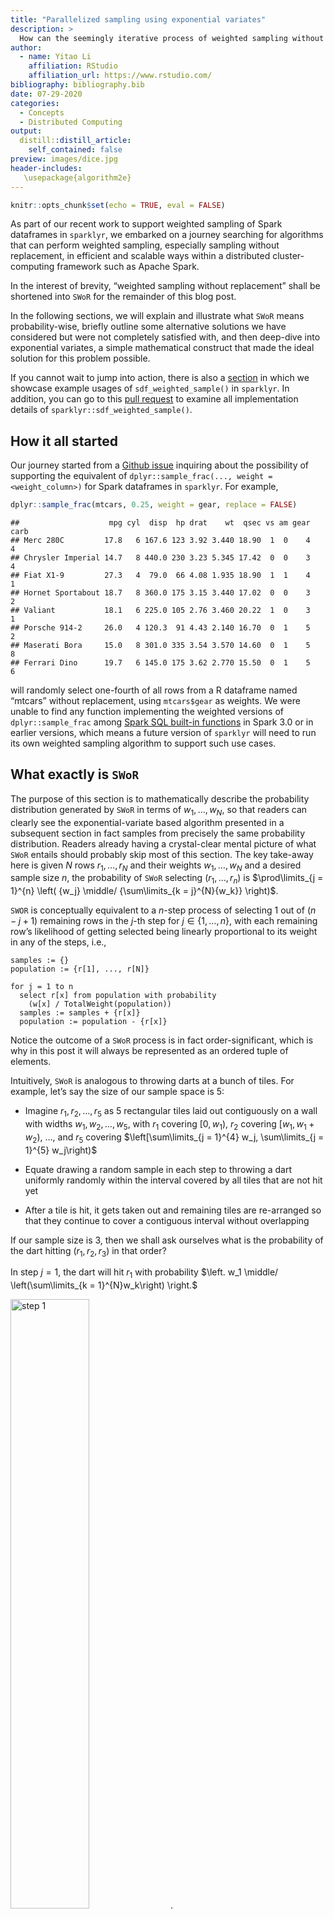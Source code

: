 ```yaml
---
title: "Parallelized sampling using exponential variates"
description: > 
  How can the seemingly iterative process of weighted sampling without replacement be transformed into something highly parallelizable? Turns out a well-known technique based on exponential variates accomplishes exactly that.
author:
  - name: Yitao Li
    affiliation: RStudio
    affiliation_url: https://www.rstudio.com/
bibliography: bibliography.bib
date: 07-29-2020
categories:
  - Concepts
  - Distributed Computing
output:
  distill::distill_article:
    self_contained: false
preview: images/dice.jpg
header-includes:
   \usepackage{algorithm2e}
---
```


```r
knitr::opts_chunk$set(echo = TRUE, eval = FALSE)
```

As part of our recent work to support weighted sampling of Spark dataframes in `sparklyr`, we embarked on a journey searching for algorithms that can perform weighted sampling, especially sampling without replacement, in efficient and scalable ways within a distributed cluster-computing framework such as Apache Spark.

In the interest of brevity, "weighted sampling without replacement" shall be shortened into `SWoR` for the remainder of this blog post.

In the following sections, we will explain and illustrate what `SWoR` means probability-wise, briefly outline some alternative solutions we have considered but were not completely satisfied with, and then deep-dive into exponential variates, a simple mathematical construct that made the ideal solution for this problem possible.

If you cannot wait to jump into action, there is also a [section](#examples) in which we showcase example usages of `sdf_weighted_sample()` in `sparklyr`. In addition, you can go to this [pull request](https://github.com/sparklyr/sparklyr/pull/2606) to examine all implementation details of `sparklyr::sdf_weighted_sample()`.

## How it all started

Our journey started from a [Github issue](https://github.com/sparklyr/sparklyr/issues/2592) inquiring about the possibility of supporting the equivalent of `dplyr::sample_frac(..., weight = <weight_column>)` for Spark dataframes in `sparklyr`. For example,

```r
dplyr::sample_frac(mtcars, 0.25, weight = gear, replace = FALSE)
```

```
##                    mpg cyl  disp  hp drat    wt  qsec vs am gear carb
## Merc 280C         17.8   6 167.6 123 3.92 3.440 18.90  1  0    4    4
## Chrysler Imperial 14.7   8 440.0 230 3.23 5.345 17.42  0  0    3    4
## Fiat X1-9         27.3   4  79.0  66 4.08 1.935 18.90  1  1    4    1
## Hornet Sportabout 18.7   8 360.0 175 3.15 3.440 17.02  0  0    3    2
## Valiant           18.1   6 225.0 105 2.76 3.460 20.22  1  0    3    1
## Porsche 914-2     26.0   4 120.3  91 4.43 2.140 16.70  0  1    5    2
## Maserati Bora     15.0   8 301.0 335 3.54 3.570 14.60  0  1    5    8
## Ferrari Dino      19.7   6 145.0 175 3.62 2.770 15.50  0  1    5    6
```

will randomly select one-fourth of all rows from a R dataframe named "mtcars" without replacement, using `mtcars$gear` as weights. We were unable to find any function implementing the weighted versions of `dplyr::sample_frac` among [Spark SQL built-in functions](https://spark.apache.org/docs/3.0.0/api/sql/index.html) in Spark 3.0 or in earlier versions, which means a future version of `sparklyr` will need to run its own weighted sampling algorithm to support such use cases.

## What exactly is `SWoR`

The purpose of this section is to mathematically describe the probability distribution generated by `SWoR` in terms of $w_1, \dotsc, w_N$, so that readers can clearly see the exponential-variate based algorithm presented in a subsequent section in fact samples from precisely the same probability distribution. Readers already having a crystal-clear mental picture of what `SWoR` entails should probably skip most of this section. The key take-away here is given $N$ rows $r_1, \dotsc, r_N$ and their weights $w_1, \dotsc, w_N$ and a desired sample size $n$, the probability of `SWoR` selecting $(r_1, \dotsc, r_n)$ is $\prod\limits_{j = 1}^{n} \left( {w_j} \middle/ {\sum\limits_{k = j}^{N}{w_k}} \right)$.

`SWOR` is conceptually equivalent to a $n$-step process of selecting 1 out of $(n - j + 1)$ remaining rows in the $j$-th step for $j \in \{1, \dotsc, n\}$, with each remaining row's likelihood of getting selected being linearly proportional to its weight in any of the steps, i.e.,

```
samples := {}
population := {r[1], ..., r[N]}

for j = 1 to n
  select r[x] from population with probability
    (w[x] / TotalWeight(population))
  samples := samples + {r[x]}
  population := population - {r[x]}
```

Notice the outcome of a `SWoR` process is in fact order-significant, which is why in this post it will always be represented as an ordered tuple of elements.

Intuitively, `SWoR` is analogous to throwing darts at a bunch of tiles. For example, let's say the size of our sample space is 5:

- Imagine $r_1, r_2, \dotsc, r_5$ as 5 rectangular tiles laid out contiguously on a wall with widths $w_1, w_2, \dotsc, w_5$, with $r_1$ covering $[0, w_1)$, $r_2$ covering $[w_1, w_1 + w_2)$, ..., and $r_5$ covering $\left[\sum\limits_{j = 1}^{4} w_j, \sum\limits_{j = 1}^{5} w_j\right)$
  
- Equate drawing a random sample in each step to throwing a dart uniformly randomly within the interval covered by all tiles that are not hit yet
  
- After a tile is hit, it gets taken out and remaining tiles are re-arranged so that they continue to cover a contiguous interval without overlapping

If our sample size is 3, then we shall ask ourselves what is the probability of the dart hitting $(r_1, r_2, r_3)$ in that order? 

In step $j = 1$, the dart will hit $r_1$ with probability $\left. w_1 \middle/ \left(\sum\limits_{k = 1}^{N}w_k\right) \right.$

![step 1](images/d1.jpg){ width=50% height=50% } .

After deleting $r_1$ from the sample space after it's hit, step $j = 2$ will look like this:

![step 2](images/d2.jpg){ width=48% height=45% } ,

and the probability of the dart hitting $r_2$ in step 2 is $\left. w_2 \middle/ \left(\sum\limits_{k = 2}^{N}w_k\right) \right.$ .

Finally, moving on to step $j = 3$, we have:

![step 3](images/d3.jpg){ width=40% height=30% } ,

with the probability of the dart hitting $r_3$ being $\left. w_3 \middle/ \left(\sum\limits_{k = 3}^{N}w_k\right) \right.$.

So, combining all of the above, the overall probability of selecting  $(r_1, r_2, r_3)$ is $\prod\limits_{j = 1}^{3} \left( {w_j} \middle/ {\sum\limits_{k = j}^{N}{w_k}} \right)$.

## Naive approaches for implementing `SWoR`

This section outlines some possible approaches that were briefly under consideration. Because none of these approaches scales well to a large number of rows or a non-trivial number of partitions in a Spark dataframe, we decided to avoid all of them in `sparklyr`.

### A tree-base approach

One possible way to accomplish `SWoR` is to have a mutable data structure keeping track of the sample space at each step.

Continuing with the dart-throwing analogy from the previous section, let us say initially, none of the tiles has been taken out yet, and a dart has landed at some point $x \in \left[0, \sum\limits_{k = 1}^{N} w_k\right)$. Which tile did it hit? This can be answered efficiently if we have a binary tree, pictured as the following (or in general, some $b$-ary tree for integer $b \ge 2$)

![.](images/tree.jpg){ width=60% height=40%}

To find the tile that was hit given the dart's position $x$, we simply need to traverse down the tree, going through the box containing $x$ in each level, incurring a $O(\log(N))$ cost in time complexity for each sample. To take a tile out of the picture, we update the width of the tile to $0$ and propagate this change upwards from leaf level to root of the tree, again incurring a $O(\log(N))$ cost in time complexity, making the overall time complexity of selecting $n$ samples $O(n \cdot \log(N))$, which is not so great for large data sets, and also, not parallelizable across multiple partitions of a Spark dataframe. 

### Rejection sampling

Another possible approach is to use rejection sampling. In term of the previously mentioned dart-throwing analogy, that means not removing any tile that is hit, hence avoiding the performance cost of keeping the sample space up-to-date, but then having to re-throw the dart in each of the subsequent rounds until the dart lands on a tile that was not hit previously. This approach, just like the previous one, would not be performant, and would not be parallelizable across multiple partitions of a Spark dataframe either.

# Exponential variates to the rescue

A solution that has proven to be much better than any of the naive approaches turns out to be a numerical stable variant of the algorithm described in "Weighted Random Sampling" [@Efraimidis2016] by Pavlos S. Efraimidis and Paul G. Spirakis.

A version of this sampling algorithm implemented by `sparklyr` does the following to sample $n$ out of $N$ rows from a Spark dataframe $X$:

- For each row $r_j \in X$, draw a random number $u_j$ independently and uniformly randomly from $(0, 1)$ and compute the key of $r_j$ as $k_j = \ln(u_j) / w_j$, where $w_j$ is the weight of $r_j$. Perform this calulation in parallel across all partitions of $X$.
- Select $n$ rows with largest keys and return them as the result. This step is also mostly parallelizable: for each partition of $X$, one can select up to $n$ rows having largest keys within that partition as candidates, and after selecting candidates from all partitions in parallel, simply extract the top $n$ rows among all candidates, and return them as the $n$ chosen samples.

There are at least 4 reasons why this solution is highly appealing and was chosen to be implemented in `sparklyr`:

- It is a one-pass algorithm (i.e., only need to iterate through all rows of a dataframe exactly once).
- Its computational overhead is quite low (as selecting top $n$ rows at any stage only requires a bounded priority queue of max size $n$, which costs $O(\log(n))$ per update in time complexity).
- More importantly, most of its required computations can be performed in parallel. In fact, the only non-parallelizable step is the very last stage of combining top candidates from all partitions and choosing the top $n$ rows among those candidates. So, it fits very well into the world of Spark / MapReduce, and has drastically better horizontal scalability compared to the naive approaches.
- Bonus: it is also suitable for weighted reservoir sampling (i.e., can sample $n$ out of a possibly infinite stream of rows according to their weights such that at any moment the $n$ samples will be a weighted representation of all rows that have been processed so far).

## Why does this algorithm work

As an interesting aside, some readers have probably seen this technique presented in a slightly different form under another name. It is in fact equivalent to a generalized version of the [Gumbel-max trick](https://lips.cs.princeton.edu/the-gumbel-max-trick-for-discrete-distributions) which is commonly referred to as the Gumbel-top-k trick. Readers familiar with properties of the Gumbel distribution will no doubt have an easy time convincing themselves the algorithm above works as expected.

In this section, we will also present a proof of correctness for this algorithm based on elementary properties of [probability density function](https://en.wikipedia.org/wiki/Probability_density_function) (shortened as PDF from now on), [cumulative distribution function](https://en.wikipedia.org/wiki/Cumulative_distribution_function) (shortened as CDF from now on), and basic calculus.

First of all, to make sense of all the $\ln(u_j) / w_j$ calculations in this algorithm, one has to understand [inverse transform sampling](https://en.wikipedia.org/wiki/Inverse_transform_sampling). For each $j \in \{1, \dotsc, N\}$, consider the probability distribution defined on $(-\infty, 0)$ with CDF $F_j(x) = e^{w_j \cdot x}$. In order to pluck out a value $y$ from this distribution, we first sample a value $u_j$ uniformly randomly out of $(0, 1)$ that determines the percentile of $y$ (i.e., how our $y$ value ranks relative to all possible $y$ values, a.k.a, the "overall population", from this distribution), and then apply $F_j^{-1}$ to $u_j$ to find $y$, so, $y = F_j^{-1}(u_j) = \ln(u_j) / w_j$.

Secondly, after defining all the required CDF functions $F_j(x) = e^{w_j \cdot x}$ for $j \in \{1, \dotsc, N\}$, we can also easily derive their corresponding PDF functions $f_j$: $$f_j(x) = \frac{d F_j(x)}{dx} = w_j e^{w_j \cdot x}$$.

Finally, with a clear understanding of the family of proability distributions this algorithm is working with, it is a non-difficult calculus exercise to show the probability of selecting any tuple of rows (say $(r_1, \dotsc, r_n)$) will be $\prod\limits_{j = 1}^{n} \left( {w_j} \middle/ {\sum\limits_{k = j}^{N}{w_k}} \right)$, which implies the possible outcomes of this algorithm will have exactly the same probability distribution as that of a $n$-step `SWoR`.

In order to not deprive our dear readers the pleasure of completing this proof by themselves, we decided not to inline the rest of the proof within this blog post, and make everything available in [this file](proof.pdf) instead.

# Testing

While parallelized sampling based on exponential variates looks fantastic on paper, there are still plenty of potential pitfalls when it comes to translating such idea into code, and as usual, a good testing plan is necessary to ensure implementation correctness.

For instance, numerical instability issues from floating point numbers arise if $\ln(u_j) / w_j$ were replaced by $u_j ^ {1 / w_j}$ in the aforementioned computations.

Another more subtle source of error is the usage of PRNG seeds. For example, consider the following:

```
  def sampleWithoutReplacement(
    rdd: RDD[Row],
    weightColumn: String,
    sampleSize: Int,
    seed: Long
  ): RDD[Row] = {
    val sc = rdd.context
    if (0 == sampleSize) {
      sc.emptyRDD
    } else {
      val random = new Random(seed)
      val mapRDDs = rdd.mapPartitions { iter =>
        for (row <- iter) {
          val weight = row.getAs[Double](weightColumn)
          val key = scala.math.log(random.nextDouble) / weight
          <and then make sampling decision for `row` based on its `key`,
           as described in the previous section>
        }
        ...
      }
      ...
    }
  }
```

Even though it might look OK upon first glance, `rdd.mapPartitions(...)` from the above will cause the same sequence of pseudorandom numbers to be applied to multiple partitions of the input Spark dataframe, which will cause undesired bias (i.e., sampling outcomes from one partition will have non-trivial correlation with those from another partition when such correlation should be negligible in a correct implementation).

The code snippet below is an example implementation in which each partition of the input Spark dataframe is sampled using a different sequence of pseudorandom numbers:

```
  def sampleWithoutReplacement(
    rdd: RDD[Row],
    weightColumn: String,
    sampleSize: Int,
    seed: Long
  ): RDD[Row] = {
    val sc = rdd.context
    if (0 == sampleSize) {
      sc.emptyRDD
    } else {
      val mapRDDs = rdd.mapPartitionsWithIndex { (index, iter) =>
        val random = new Random(seed + index)

        for (row <- iter) {
          val weight = row.getAs[Double](weightColumn)
          val key = scala.math.log(random.nextDouble) / weight
          <and then make sampling decision for `row` based on its `key`,
           as described in the previous section>
        }

        ...
      }
    ...
  }
}
```

An example test case in which a two-sided Kolmogorov-Smirnov test is used to compare distribution of sampling outcomes from `dplyr::slice_sample` with that from `sparklyr::sdf_weighted_sample` is shown in [this file](test_plan). Such tests have proven to be effective in surfacing non-obvious implementation errors such as the ones mentioned above.

# Example Usages {#examples}

Please note the `sparklyr::sdf_weighted_sample()` functionality is not included in any official release of `sparklyr` yet. We are aiming to ship it as part of `sparklyr` 1.4 in about 2 to 3 months from now.

In the meanwhile, you can try it out with the following steps:

First, make sure `devtools` is installed, and then run

```
devtools::install_github("sparklyr/sparklyr", ref = "master")
```
to install `sparklyr` from source

Next, create a test dataframe with numeric weight column consisting of non-negative weight for each row, and then copy it to Spark (see code snippet below as an example):

```
library(sparklyr)

sc <- spark_connect(master = "local")

example_df <- data.frame(
  x = seq(100),
  weight = c(
    rep(1, 50),
    rep(2, 25),
    rep(4, 10),
    rep(8, 10),
    rep(16, 5)
  )
)
example_sdf <- copy_to(sc, example_df, repartition = 5, overwrite = TRUE)
```

Finally, run `sparklyr::sdf_weighted_sample()` on `example_sdf`:

```
sample_size <- 20

samples_without_replacement <- example_sdf %>%
  sdf_weighted_sample(
    weight_col = "weight",
    k = sample_size,
    replacement = FALSE
  )

samples_with_replacement <- example_sdf %>%
  sdf_weighted_sample(
    weight_col = "weight",
    k = sample_size,
    replacement = TRUE
  )
```

# Acknowledgement

First and foremost, the author wishes to thank [\@ajing](https://github.com/ajing) for reporting the weighted sampling use cases were not properly supported yet in `sparklyr` 1.3 and suggesting it should be part of some future version of `sparklyr` in this [Github issue](https://github.com/sparklyr/sparklyr/issues/2592).

Special thanks also goes to Javier ([\@javierluraschi](https://github.com/javierluraschi)) for reviewing the [implementation](https://github.com/sparklyr/sparklyr/pull/2606) of all exponential-variate based sampling algorithms in `sparklyr`, and to Mara ([\@batpigandme](https://github.com/batpigandme)), Sigrid ([\@Sigrid](https://github.com/skeydan)), and Javier ([\@javierluraschi](https://github.com/javierluraschi)) their valuable editorial suggestions.

We hope you have enjoyed reading this blog post! If you wish to learn more about `sparklyr`, we recommend visiting [sparklyr.ai](https://sparklyr.ai), [spark.rstudio.com](https://spark.rstudio.com), and some of the previous release posts such as [sparklyr 1.3](https://blog.rstudio.com/2020/07/16/sparklyr-1-3/) and [sparklyr 1.2](https://blogs.rstudio.com/ai/posts/2020-04-21-sparklyr-1.2.0-released/). Also, your contributions to `sparklyr` are more than welcome. Please send your pull requests through [here](https://github.com/sparklyr/sparklyr/pulls) and file any bug report or feature request in [here](https://github.com/sparklyr/sparklyr).

Thanks for reading!
